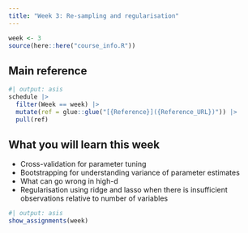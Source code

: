 ```yaml
---
title: "Week 3: Re-sampling and regularisation"
---
```


```r
week <- 3
source(here::here("course_info.R"))
```

## Main reference

```r
#| output: asis
schedule |>
  filter(Week == week) |>
  mutate(ref = glue::glue("[{Reference}]({Reference_URL})")) |>
  pull(ref)
```

## What you will learn this week

* Cross-validation for parameter tuning
* Bootstrapping for understanding variance of parameter estimates
* What can go wrong in high-d
* Regularisation using ridge and lasso when there is insufficient observations relative to number of variables

```r
#| output: asis
show_assignments(week)
```
